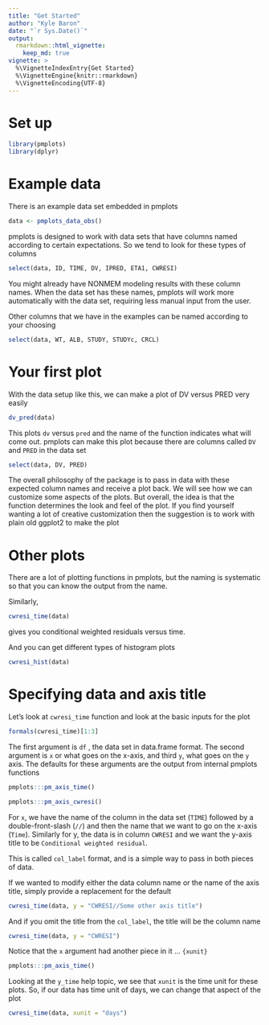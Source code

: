 ```yaml
---
title: "Get Started"
author: "Kyle Baron"
date: "`r Sys.Date()`"
output: 
  rmarkdown::html_vignette: 
    keep_md: true
vignette: >
  %\VignetteIndexEntry{Get Started}
  %\VignetteEngine{knitr::rmarkdown}
  %\VignetteEncoding{UTF-8}
---
```



# Set up
```r
library(pmplots)
library(dplyr)
```

# Example data

There is an example data set embedded in pmplots
```r
data <- pmplots_data_obs()
```

pmplots is designed to work with data sets that have columns named according
to certain expectations.  So we tend to look for these types of columns
```r
select(data, ID, TIME, DV, IPRED, ETA1, CWRESI)
```

You might already have NONMEM modeling results with these column names. When
the data set has these names, pmplots will work more automatically with 
the data set, requiring less manual input from the user.

Other columns that we have in the examples can be named according to 
your choosing

```r
select(data, WT, ALB, STUDY, STUDYc, CRCL)
```


# Your first plot

With the data setup like this, we can make a plot of DV versus PRED
very easily

```r
dv_pred(data)
```

This plots `dv` versus `pred` and the name of the function indicates
what will come out.  pmplots can make this plot because there are columns
called `DV` and `PRED` in the data set

```r
select(data, DV, PRED)
```

The overall philosophy of the package is to pass in data with these
expected column names and receive a plot back.  We will see how we can 
customize some aspects of the plots.  But overall, the idea is that the 
function determines the look and feel of the plot.  If you find yourself 
wanting a lot of creative customization then the suggestion is to 
work with plain old ggplot2 to make the plot

# Other plots
There are a lot of plotting functions in pmplots, but the naming is systematic
so that you can know the output from the name. 

Similarly, 

```r
cwresi_time(data)
```

gives you conditional weighted residuals versus time. 


And you can get different types of histogram plots
```r
cwresi_hist(data)
```

# Specifying data and axis title

Let's look at `cwresi_time` function and look at the basic inputs
for the plot

```r
formals(cwresi_time)[1:3]
```

The first argument is `df` , the data set in data.frame format. The second 
argument is `x` or what goes on the x-axis, and third `y`, what goes on 
the `y` axis.  The defaults for these arguments are the output from internal 
pmplots functions

```r
pmplots:::pm_axis_time()
```

```r
pmplots:::pm_axis_cwresi()
```

For `x`, we have the name of the column in the data set (`TIME`) followed 
by a double-front-slash (`//`) and then the name that we want to go on 
the x-axis (`Time`).  Similarly for y, the data is in column `CWRESI` and 
we want the y-axis title to be `Conditional weighted residual`. 

This is called `col_label` format, and is a simple way to pass in both pieces 
of data. 

If we wanted to modify either the data column name or the name 
of the axis title, simply provide a replacement for the default

```r
cwresi_time(data, y = "CWRESI//Some other axis title")
```

And if you omit the title from the `col_label`, the title will be the column 
name
```r
cwresi_time(data, y = "CWRESI")
```


Notice that the `x` argument had another piece in it ... `{xunit}`
```r
pmplots:::pm_axis_time()
```

Looking at the `y_time` help topic, we see that `xunit` is the 
time unit for these plots.  So, if our data has time unit 
of days, we can change that aspect of the plot
```r
cwresi_time(data, xunit = "days")
```









